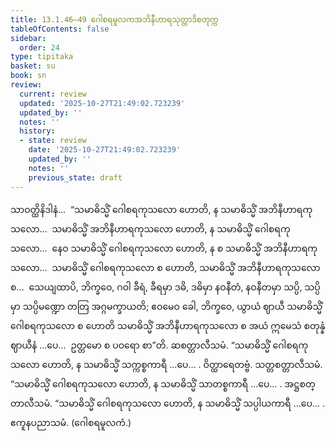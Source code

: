 ```yaml
---
title: 13.1.46–49 ဂေါစရမူလကအဘိနီဟာရသုတ္တာဒိစတုက္က
tableOfContents: false
sidebar:
  order: 24
type: tipitaka
basket: su
book: sn
review:
  current: review
  updated: '2025-10-27T21:49:02.723239'
  updated_by: ''
  notes: ''
  history:
  - state: review
    date: '2025-10-27T21:49:02.723239'
    updated_by: ''
    notes: ''
    previous_state: draft
---
```



<ReviewStatus review={frontmatter.review} showDetails={true} />

<HypothesisAnnotation frontmatter={frontmatter} />

<DynamicBreadcrumb />

<Division number="707" book="sn" e="ch" v="18" p="388">

<Paragraph number="1332" book="sn">
သာဝတ္ထိနိဒါနံ…  “သမာဓိသ္မိံ ဂေါစရကုသလော ဟောတိ, န သမာဓိသ္မိံ အဘိနီဟာရကုသလော…  သမာဓိသ္မိံ အဘိနီဟာရကုသလော ဟောတိ, န သမာဓိသ္မိံ ဂေါစရကုသလော…  နေဝ သမာဓိသ္မိံ ဂေါစရကုသလော ဟောတိ, န စ သမာဓိသ္မိံ အဘိနီဟာရကုသလော…  သမာဓိသ္မိံ ဂေါစရကုသလော စ ဟောတိ, သမာဓိသ္မိံ အဘိနီဟာရကုသလော စ…  သေယျထာပိ, ဘိက္ခဝေ, ဂဝါ ခီရံ, ခီရမှာ ဒဓိ, ဒဓိမှာ နဝနီတံ, နဝနီတမှာ သပ္ပိ, သပ္ပိမှာ သပ္ပိမဏ္ဍော တတြ အဂ္ဂမက္ခာယတိ; ဧဝမေဝ ခေါ, ဘိက္ခဝေ, ယွာယံ ဈာယီ သမာဓိသ္မိံ ဂေါစရကုသလော စ ဟောတိ သမာဓိသ္မိံ အဘိနီဟာရကုသလော စ အယံ ဣမေသံ စတုန္နံ ဈာယီနံ …ပေ…  ဥတ္တမော စ ပဝရော စာ”တိ. ဆစတ္တာလီသမံ.
</Paragraph>

</Division>
<Division number="708" book="sn" e="ch" v="18" p="389">

<Paragraph number="1333" book="sn">
“သမာဓိသ္မိံ ဂေါစရကုသလော ဟောတိ, န သမာဓိသ္မိံ သက္ကစ္စကာရီ …ပေ… . ဝိတ္ထာရေတဗ္ဗံ. သတ္တစတ္တာလီသမံ.
</Paragraph>

</Division>
<Division number="709" book="sn" e="ch" v="18" p="389">

<Paragraph number="1334" book="sn">
“သမာဓိသ္မိံ ဂေါစရကုသလော ဟောတိ, န သမာဓိသ္မိံ သာတစ္စကာရီ …ပေ… . အဋ္ဌစတ္တာလီသမံ.
</Paragraph>

</Division>
<Division number="710" book="sn" e="ch" v="18" p="389">

<Paragraph number="1335" book="sn">
“သမာဓိသ္မိံ ဂေါစရကုသလော ဟောတိ, န သမာဓိသ္မိံ သပ္ပါယကာရီ …ပေ… .

</Paragraph>
</Division>

<Paragraph number="1336" type="center" book="sn">
ဧကူနပညာသမံ.



</Paragraph>

<Paragraph number="1337" type="center" book="sn">
(ဂေါစရမူလကံ.)
</Paragraph>